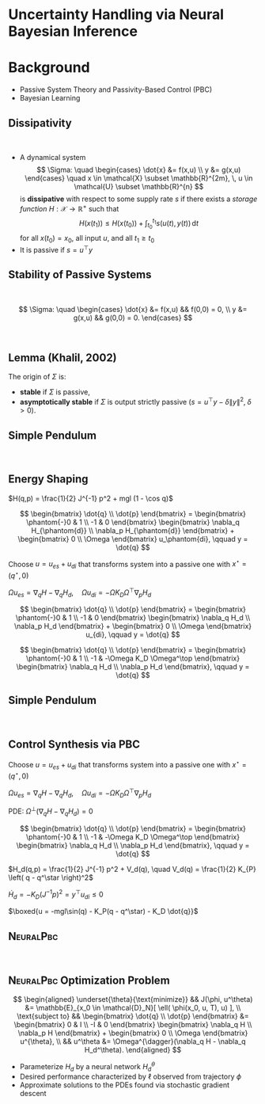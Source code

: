 # Uncertainty Handling via Neural Bayesian Inference

# Background {visibility="uncounted"}
<!-- ###################################################################### -->

* Passive System Theory and Passivity-Based Control (PBC)
* Bayesian Learning

## Dissipativity {auto-animate="true"}
<!-- ###################################################################### -->

<br/>

* A dynamical system
$$
\Sigma: \quad
\begin{cases}
  \dot{x} &= f(x,u) \\
  y &= g(x,u)
\end{cases}
\quad x \in \mathcal{X} \subset \mathbb{R}^{2m}, \, u \in \mathcal{U} \subset \mathbb{R}^{n} 
$$
is __dissipative__ with respect to some supply rate $s$ if there exists a *storage function* $H: \mathcal{X} \to \mathbb{R}^{+}$ such that
$$
H\left(  x(t_1) \right) \leq  H\left(  x(t_0) \right) + \int_{t_0}^{t_1} s(u(t), y(t)) \, \text{d}t
$$
for all $x(t_0) = x_0$, all input $u$, and all $t_1 \geq t_0$
* It is passive if $s = u^{\top} y$

## Stability of Passive Systems {auto-animate="true"}
<!-- ###################################################################### -->

<br/>

$$
\Sigma: \quad
\begin{cases}
  \dot{x} &= f(x,u) && f(0,0) = 0, \\
  y &= g(x,u) && g(0,0) = 0.
\end{cases}
$$


\begin{gather*}
u^{\top} y \geq \dot{H} = \frac{\partial H}{\partial x} f(x,u), \\
\quad H \geq 0,\quad y \equiv 0 \implies x \equiv 0.
\end{gather*}

<br/> 

::: {.callout-note icon="false"}
## Lemma (Khalil, 2002)
The origin of $\Sigma$ is: 

- __stable__ if $\Sigma$ is passive,
- __asymptotically stable__ if $\Sigma$ is output strictly passive ($s = u^\top y - \delta \lVert y \rVert^2, \; \delta > 0$).
:::


## Simple Pendulum {auto-animate="false" auto-animate-easing="ease"}
<!-- ###################################################################### -->

<br/> 

:::: {.callout-note icon="false"}

## Energy Shaping

$H(q,p) = \frac{1}{2} J^{-1} p^2 + mgl (1 - \cos q)$

$$
\begin{bmatrix} \dot{q} \\ \dot{p} \end{bmatrix} = 
\begin{bmatrix} \phantom{-}0 & 1 \\ -1 & 0 \end{bmatrix} 
\begin{bmatrix} \nabla_q H_{\phantom{d}} \\ \nabla_p H_{\phantom{d}} \end{bmatrix} +
\begin{bmatrix} 0 \\ \Omega \end{bmatrix} u_\phantom{di},
\qquad y = \dot{q}
$$

::: {.fragment .fade-in fragment-index=1}
Choose $u = u_{es} + u_{di}$ that transforms system into a passive one  with $x^\star = (q^\star, 0)$
<!-- and $H_d$ satisfying $\dot{H}_{d} \leq y^\top u_{di}$ -->
:::

::: {.fragment .fade-in  fragment-index=2}

$\Omega u_{es} = \nabla_q H  - \nabla_q H_d , \quad \Omega u_{di} = -\Omega K_D \Omega^\top \nabla_p H_d$
:::


::: {.r-stack}

::: {.fragment .fade-in-then-out fragment-index=1}
$$
\begin{bmatrix} \dot{q} \\ \dot{p} \end{bmatrix} = 
\begin{bmatrix} \phantom{-}0 & 1 \\ -1 & 0 \end{bmatrix} 
\begin{bmatrix} \nabla_q H_d \\ \nabla_p H_d \end{bmatrix} +
\begin{bmatrix} 0 \\ \Omega \end{bmatrix} u_{di},
\qquad y = \dot{q}
$$
:::

::: {.fragment .fade-in fragment-index=2}

$$
\begin{bmatrix} \dot{q} \\ \dot{p} \end{bmatrix} = 
\begin{bmatrix} \phantom{-}0 & 1 \\ -1 & -\Omega K_D \Omega^\top \end{bmatrix} 
\begin{bmatrix} \nabla_q H_d \\ \nabla_p H_d \end{bmatrix},
\qquad y = \dot{q}
$$

:::

:::

::::


##  Simple Pendulum  {auto-animate="false" auto-animate-easing="ease"}
<!-- ###################################################################### -->

<br/> 

:::: {.callout-tip icon="false"}

## Control Synthesis via PBC

Choose $u = u_{es} + u_{di}$ that transforms system into a passive one with $x^\star =  (q^\star, 0)$

$\Omega u_{es} = \nabla_q H  - \nabla_q H_d , \quad \Omega u_{di} = -\Omega K_D \Omega^\top \nabla_p H_d$

PDE: $\Omega^\perp (\nabla_q H  - \nabla_q H_d) = 0$

$$
\begin{bmatrix} \dot{q} \\ \dot{p} \end{bmatrix} = 
\begin{bmatrix} \phantom{-}0 & 1 \\ -1 & -\Omega K_D \Omega^\top \end{bmatrix} 
\begin{bmatrix} \nabla_q H_d \\ \nabla_p H_d \end{bmatrix},
\qquad y = \dot{q}
$$


::: {.fragment .fade-up}
$H_d(q,p) = \frac{1}{2} J^{-1} p^2 + V_d(q), \quad V_d(q) = \frac{1}{2} K_{P} \left( q - q^\star \right)^2$
:::

<!-- $\dot{H_d} = -\left(  \nabla_p H_d \right)^\top K_D \left(  \nabla_p H_d \right) \leq 0$ -->

::: {.fragment .fade-up}
$\dot{H}_d = -K_D \left( J^{-1} p \right)^2 = y^\top u_{di} \leq 0$
:::

::: {.fragment .fade-up}
$\boxed{u = -mgl\sin(q) - K_P(q - q^\star) - K_D \dot{q}}$
:::

::::

## <span style="font-variant:small-caps;">NeuralPbc</span> 
<!-- ###################################################################### -->

<br/>

::: {.callout-tip icon="false"}
## <span style="font-variant:small-caps;">NeuralPbc</span> Optimization Problem 

$$
\begin{aligned}
\underset{\theta}{\text{minimize}} && J(\phi, u^\theta) &= \mathbb{E}_{x_0 \in \mathcal{D}_N}[ \ell( \phi(x_0, u, T), u) ], \\
\text{subject to} &&
\begin{bmatrix}
  \dot{q} \\ \dot{p}
\end{bmatrix} &=
\begin{bmatrix}
  0 & I \\ -I & 0
\end{bmatrix}
\begin{bmatrix} \nabla_q H \\ \nabla_p H \end{bmatrix} + 
\begin{bmatrix}
  0 \\ \Omega
\end{bmatrix} u^{\theta},
\\
&& u^\theta &= \Omega^{\dagger}(\nabla_q H  - \nabla_q H_d^\theta).
\end{aligned}
$$
:::

- Parameterize $H_d$ by a neural network $H_d^\theta$
- Desired performance characterized by $\ell$ observed from trajectory $\phi$
- Approximate solutions to the PDEs found via stochastic gradient descent

